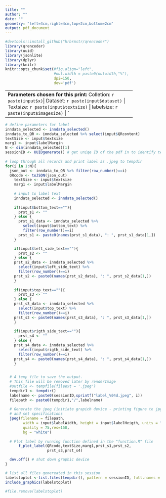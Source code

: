 ```yaml
---
title: ""
author: ""
date: ""
geometry: "left=4cm,right=4cm,top=2cm,bottom=2cm"
output: pdf_document
---
```


```r
#devtools::install_github("hrbrmstr/qrencoder")
library(qrencoder)
library(uuid)
library(jsonlite)
library(dplyr)
library(knitr)
knitr::opts_chunk$set(#fig.align="left",
                      #out.width = paste0(outwidth,"%"),
                      dpi=150,
                      dev='pdf') 
```

----------------------------------------------------------
**Parameters chosen for this print:**
Colletion: `r paste(input$x)`|
Dataset: `r paste(input$dataset)` |
Textsize: `r paste(input$textsize)` |
labelsize: `r paste(input$imagesize)` |
`

----------------------------------------------------------

```r

# define parameters for label
inndata_selected <- inndata_selected()
inndata_to_QR <- inndata_selected %>% select(input$QRcontent)
textSize <- input$textsize
marg1 <- input$labelMargin
N <- dim(inndata_selected)[1]
sessionID <- UUIDgenerate() # get uniqe ID of the pdf in to identify tempfiles genererated here
  
# loop through all records and print label as .jpeg to tempdir
for(i in 1:N){
  json_out <- inndata_to_QR %>% filter(row_number()==i)
  QRcode <- toJSON(json_out)
    textSize <- input$textsize
    marg1 <- input$labelMargin
    
    # input to label text
    inndata_selected <- inndata_selected()
    
    if(input$bottom_text==""){
      prst_s1 <- ""
    } else {
      prst_s1_data <- inndata_selected %>% 
        select(input$bottom_text) %>%
        filter(row_number()==i)
      prst_s1 <- paste0(names(prst_s1_data), ": ", prst_s1_data[1,])
    }

    if(input$left_side_text==""){
      prst_s2 <- ""
    } else {
    prst_s2_data <- inndata_selected %>% 
      select(input$left_side_text) %>%
      filter(row_number()==i)
    prst_s2 <- paste0(names(prst_s2_data), ": ", prst_s2_data[1,])
    }
    
    if(input$top_text==""){
      prst_s3 <- ""
    } else {
    prst_s3_data <- inndata_selected %>% 
      select(input$top_text) %>%
      filter(row_number()==i)
    prst_s3 <- paste0(names(prst_s3_data), ": ", prst_s3_data[1,])
    }
    
    if(input$rigth_side_text==""){
      prst_s4 <- ""
    } else {
    prst_s4_data <- inndata_selected %>% 
      select(input$rigth_side_text) %>%
      filter(row_number()==i)
    prst_s4 <- paste0(names(prst_s4_data), ": ", prst_s4_data[1,])
    }

      
  # A temp file to save the output.
  # This file will be removed later by renderImage
  #outfile <- tempfile(fileext = '.jpeg')
  tempdir1 <- tempdir()
  labelname <- paste0(sessionID,sprintf("label_%04d.jpeg", i))
  filepath <- paste0(tempdir1,"/",labelname)    
  
  # Generate the jpeg (initiate grapich device - printing figure to jpg)
  # and set specifications
  jpeg(filename = filepath,
        width = input$labelWidth, height = input$labelHeigth, units = "mm", pointsize = 8,
        quality = 75,res=150,
        bg = "white")
  
  # Plot label by running function defined in the "function.R" file
      f_plot_label(QRcode,textSize,marg1,prst_s1,prst_s2,
                   prst_s3,prst_s4)  

  dev.off() # shut down graphic device 
}

# list all files genereated in this session
labelstoplot <-list.files(tempdir(), pattern = sessionID, full.names = TRUE)
include_graphics(labelstoplot)

#file.remove(labelstoplot)

```

